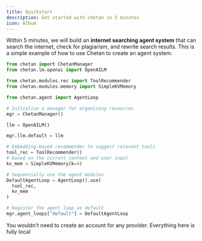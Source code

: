 ```yaml
---
title: Quickstart
description: Get started with chetan in 5 minutes
icon: Album
---
```



Within 5 minutes, we will build an **internet searching agent system** that can search the internet, check for plagiarism, and rewrite search results. This is a simple example of how to use Chetan to create an agent system.

```python title="quickstart.py">
from chetan import ChetanManager
from chetan.lm.openai import OpenAILM

from chetan.modules.rec import ToolRecommender
from chetan.modules.memory import SimpleKVMemory

from chetan.agent import AgentLoop

# Initialize a manager for organizing resources
mgr = ChetanManager()

llm = OpenAILM()

mgr.llm.default = llm

# Embedding-based recommender to suggest relevant tools
tool_rec = ToolRecommender() 
# based on the current context and user input
kv_mem = SimpleKVMemory(k=4)

# Sequentially use the agent modules
DefaultAgentLoop = AgentLoop().use(
  tool_rec,
  kv_mem
)

# Register the agent loop as default
mgr.agent_loops["default"] = DefaultAgentLoop
```

<Callout>
You wouldn't need to create an account for any provider. Everything here is fully local
</Callout>